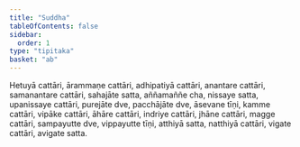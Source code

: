 ```yaml
---
title: "Suddha"
tableOfContents: false
sidebar:
  order: 1
type: "tipitaka"
basket: "ab"
---
```



<DynamicBreadcrumb />

<Division number="220">

<Paragraph number="4574">
Hetuyā cattāri, ārammaṇe cattāri, adhipatiyā cattāri, anantare cattāri, samanantare cattāri, sahajāte satta, aññamaññe cha, nissaye satta, upanissaye cattāri, purejāte dve, pacchājāte dve, āsevane tīṇi, kamme cattāri, vipāke cattāri, āhāre cattāri, indriye cattāri, jhāne cattāri, magge cattāri, sampayutte dve, vippayutte tīṇi, atthiyā satta, natthiyā cattāri, vigate cattāri, avigate satta.
</Paragraph>
</Division>